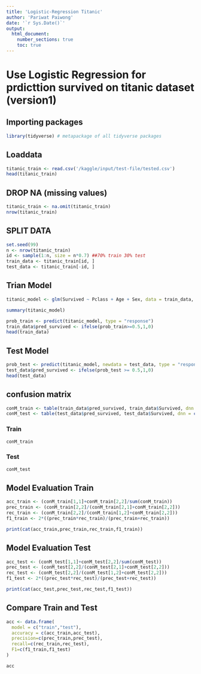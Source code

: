 ```yaml
---
title: 'Logistic-Regression Titanic'
author: 'Pariwat Paiwong'
date: '`r Sys.Date()`'
output:
  html_document:
    number_sections: true
    toc: true
---
```

# Use Logistic Regression for prdicttion survived on titanic dataset (version1)

## Importing packages

```r
library(tidyverse) # metapackage of all tidyverse packages
```

## Loaddata

```r
titanic_train <- read.csv('/kaggle/input/test-file/tested.csv')
head(titanic_train)
```

## DROP NA (missing values)

```r
titanic_train <- na.omit(titanic_train)
nrow(titanic_train)
```
## SPLIT DATA

```r
set.seed(99)
n <- nrow(titanic_train)
id <- sample(1:n, size = n*0.7) ##70% train 30% test
train_data <- titanic_train[id, ]
test_data <- titanic_train[-id, ]
```
## Trian Model

```r
titanic_model <- glm(Survived ~ Pclass + Age + Sex, data = train_data, family = "binomial")

summary(titanic_model)
```
```r
prob_train <- predict(titanic_model, type = "response")
train_data$pred_survived <- ifelse(prob_train>=0.5,1,0)
head(train_data)
```
## Test Model

```r
prob_test <- predict(titanic_model, newdata = test_data, type = "response")
test_data$pred_survived <- ifelse(prob_test >= 0.5,1,0)
head(test_data)
```
## confusion matrix

```r
conM_train <- table(train_data$pred_survived, train_data$Survived, dnn = c("Predicted","Actual"))
conM_test <- table(test_data$pred_survived, test_data$Survived, dnn = c("Predicted","Actual"))
```

### Train

```r
conM_train
```

### Test

```r
conM_test
```

## Model Evaluation Train

```r
acc_train <- (conM_train[1,1]+conM_train[2,2]/sum(conM_train))
prec_train <- (conM_train[2,2]/(conM_train[2,1]+conM_train[2,2]))
rec_train <- (conM_train[2,2]/(conM_train[1,2]+conM_train[2,2]))
f1_train <- 2*((prec_train*rec_train)/(prec_train+rec_train))

print(cat(acc_train,prec_train,rec_train,f1_train))
```

## Model Evaluation Test

```r
acc_test <- (conM_test[1,1]+conM_test[2,2]/sum(conM_test))
prec_test <- (conM_test[2,2]/(conM_test[2,1]+conM_test[2,2]))
rec_test <- (conM_test[2,2]/(conM_test[1,2]+conM_test[2,2]))
f1_test <- 2*((prec_test*rec_test)/(prec_test+rec_test))

print(cat(acc_test,prec_test,rec_test,f1_test))
```

## Compare Train and Test

```r
acc <- data.frame(
  model = c("train","test"),
  accuracy = c(acc_train,acc_test),
  precision=c(prec_train,prec_test),
  recall=c(rec_train,rec_test),
  F1=c(f1_train,f1_test)
)

acc
```
